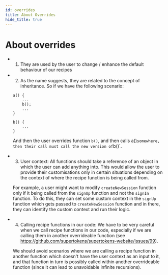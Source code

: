 ```yaml
---
id: overrides
title: About Overrides
hide_title: true
---
```


# About overrides

- 1) They are used by the user to change / enhance the default behaviour of our recipes

- 2) As the name suggests, they are related to the concept of inheritance. So if we have the following scenario:
    ```
    a() {
        ...
        b();
        ...
    }

    b() {
        ...
    }
    ```
    And then the user overrides function `b()`, and then calls a()` somewhere, then their call must call the new version of `b()`.

- 3) User context: All functions should take a reference of an object in which the user can add anything into. This would allow the user to provide their customisations only in certain situations depending on the context of where the recipe function is being called from.

    For example, a user might want to modify `createNewSession` function only if it being called from the `signUp` function and not the `signIn` function. To do this, they can set some custom context in the `signUp` function which gets passed to `createNewSession` function and in there, they can identify the custom context and run their logic.

- 4) Calling recipe functions in our code: We have to be very careful when we call recipe functions in our code, especially if we are calling them in another overrideable function (see https://github.com/supertokens/supertokens-website/issues/99).

    We should avoid scenarios where we are calling a recipe function in another function which doesn't have the user context as an input to it, and that function in turn is possibly called within another overrideable function (since it can lead to unavoidable infinite recursions).